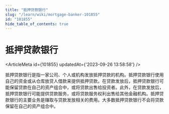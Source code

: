 ```yaml
---
title: "抵押贷款银行"
slug: "/learn/wiki/mortgage-banker-101855"
id: "101855"
hide_table_of_contents: true
---
```



# 抵押贷款银行

<ArticleMeta id={101855} updatedAt={'2023-09-26 13:58:58'} />
<div className='border-solid border-b border-t-0 my-4 border-[var(--ifm-color-gray-300)]' />

抵押贷款银行是指一家公司、个人或机构发放抵押贷款的机构。抵押贷款银行使用自己的资金或从仓库放贷人借款来提供抵押贷款。在贷款发放后，抵押贷款银行可能保留贷款在自己的资产组合中，或将贷款出售给投资者。此外，在贷款发放后，抵押贷款银行可能提供贷款服务，或将贷款服务权利出售给其他金融机构。抵押贷款银行的主要业务是赚取与贷款发放相关的费用。大多数抵押贷款银行不会将贷款保留在自己的资产组合中。
